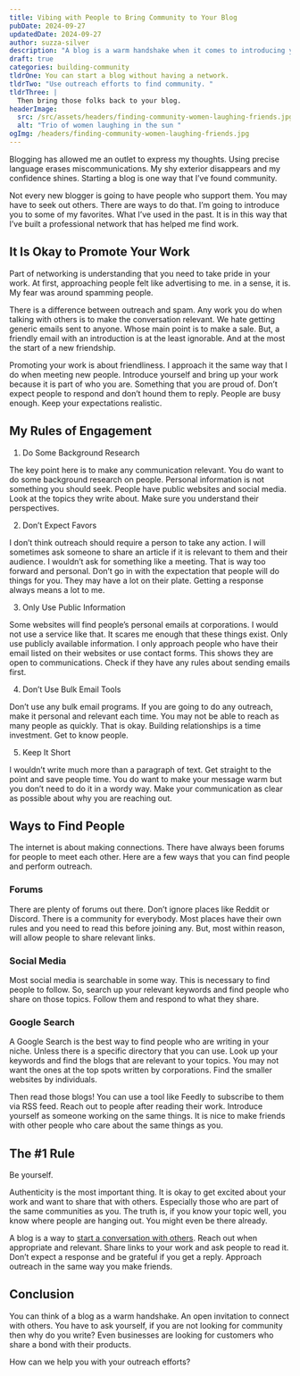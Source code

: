 ```yaml
---
title: Vibing with People to Bring Community to Your Blog
pubDate: 2024-09-27
updatedDate: 2024-09-27
author: suzza-silver
description: "A blog is a warm handshake when it comes to introducing yourself to new people. Find the ones you vibe with who will offer you support and a community. "
draft: true
categories: building-community
tldrOne: You can start a blog without having a network.
tldrTwo: "Use outreach efforts to find community. "
tldrThree: |
  Then bring those folks back to your blog.
headerImage:
  src: /src/assets/headers/finding-community-women-laughing-friends.jpg
  alt: "Trio of women laughing in the sun "
ogImg: /headers/finding-community-women-laughing-friends.jpg
---
```


Blogging has allowed me an outlet to express my thoughts. Using precise language erases miscommunications. My shy exterior disappears and my confidence shines. Starting a blog is one way that I’ve found community.

Not every new blogger is going to have people who support them. You may have to seek out others. There are ways to do that. I’m going to introduce you to some of my favorites. What I’ve used in the past. It is in this way that I’ve built a professional network that has helped me find work.

## It Is Okay to Promote Your Work

Part of networking is understanding that you need to take pride in your work. At first, approaching people felt like advertising to me. in a sense, it is. My fear was around spamming people.

There is a difference between outreach and spam. Any work you do when talking with others is to make the conversation relevant. We hate getting generic emails sent to anyone. Whose main point is to make a sale. But, a friendly email with an introduction is at the least ignorable. And at the most the start of a new friendship.

Promoting your work is about friendliness. I approach it the same way that I do when meeting new people. Introduce yourself and bring up your work because it is part of who you are. Something that you are proud of. Don’t expect people to respond and don’t hound them to reply. People are busy enough. Keep your expectations realistic.

## My Rules of Engagement

1. Do Some Background Research

The key point here is to make any communication relevant. You do want to do some background research on people. Personal information is not something you should seek. People have public websites and social media. Look at the topics they write about. Make sure you understand their perspectives.

2. Don’t Expect Favors

I don’t think outreach should require a person to take any action. I will sometimes ask someone to share an article if it is relevant to them and their audience. I wouldn’t ask for something like a meeting. That is way too forward and personal. Don’t go in with the expectation that people will do things for you. They may have a lot on their plate. Getting a response always means a lot to me.

3. Only Use Public Information

Some websites will find people’s personal emails at corporations. I would not use a service like that. It scares me enough that these things exist. Only use publicly available information. I only approach people who have their email listed on their websites or use contact forms. This shows they are open to communications. Check if they have any rules about sending emails first.

4. Don’t Use Bulk Email Tools

Don’t use any bulk email programs. If you are going to do any outreach, make it personal and relevant each time. You may not be able to reach as many people as quickly. That is okay. Building relationships is a time investment. Get to know people.

5. Keep It Short

I wouldn’t write much more than a paragraph of text. Get straight to the point and save people time. You do want to make your message warm but you don’t need to do it in a wordy way. Make your communication as clear as possible about why you are reaching out.

## Ways to Find People

The internet is about making connections. There have always been forums for people to meet each other. Here are a few ways that you can find people and perform outreach.

### Forums

There are plenty of forums out there. Don’t ignore places like Reddit or Discord. There is a community for everybody. Most places have their own rules and you need to read this before joining any. But, most within reason, will allow people to share relevant links.

### Social Media

Most social media is searchable in some way. This is necessary to find people to follow. So, search up your relevant keywords and find people who share on those topics. Follow them and respond to what they share.

### Google Search

A Google Search is the best way to find people who are writing in your niche. Unless there is a specific directory that you can use. Look up your keywords and find the blogs that are relevant to your topics. You may not want the ones at the top spots written by corporations. Find the smaller websites by individuals.

Then read those blogs! You can use a tool like Feedly to subscribe to them via RSS feed. Reach out to people after reading their work. Introduce yourself as someone working on the same things. It is nice to make friends with other people who care about the same things as you.

## **The #1 Rule**

Be yourself.

Authenticity is the most important thing. It is okay to get excited about your work and want to share that with others. Especially those who are part of the same communities as you. The truth is, if you know your topic well, you know where people are hanging out. You might even be there already.

A blog is a way to [start a conversation with others](https://www.linkedin.com/pulse/blogging-key-professional-networking-leads-suzza-silver-djhuf/?trackingId=zbIzLmSmQEqpDzawZIjOYg%3D%3D). Reach out when appropriate and relevant. Share links to your work and ask people to read it. Don’t expect a response and be grateful if you get a reply. Approach outreach in the same way you make friends.

## Conclusion

You can think of a blog as a warm handshake. An open invitation to connect with others. You have to ask yourself, if you are not looking for community then why do you write? Even businesses are looking for customers who share a bond with their products.

How can we help you with your outreach efforts?
